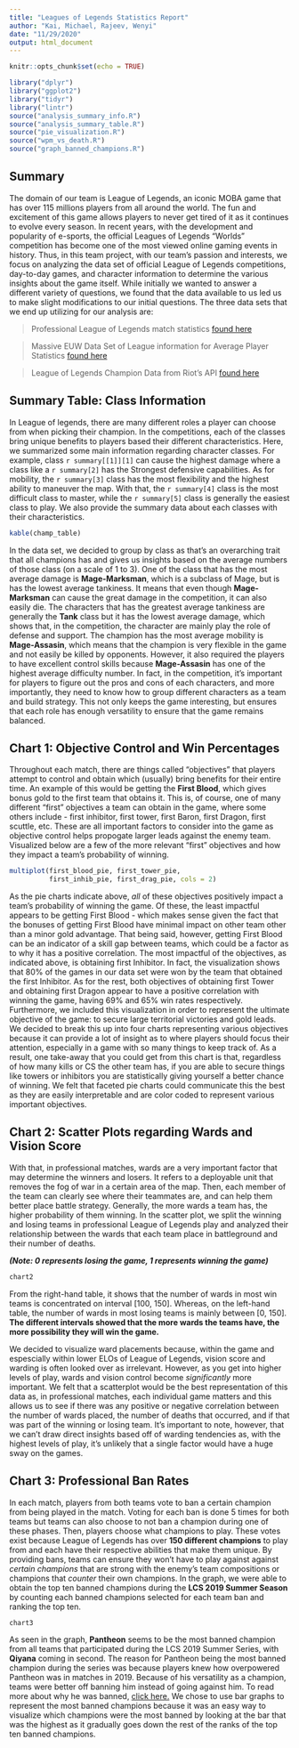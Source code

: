 ```yaml
---
title: "Leagues of Legends Statistics Report"
author: "Kai, Michael, Rajeev, Wenyi"
date: "11/29/2020"
output: html_document
---
```


```r
knitr::opts_chunk$set(echo = TRUE)
```

```r
library("dplyr")
library("ggplot2")
library("tidyr")
library("lintr")
source("analysis_summary_info.R")
source("analysis_summary_table.R")
source("pie_visualization.R")
source("wpm_vs_death.R")
source("graph_banned_champions.R")
```

## Summary 

  The domain of our team is League of Legends, an iconic MOBA game that has over 115 millions players from all around the world. The fun and excitement of this game allows players to never get tired of it as it continues to evolve every season. In recent years, with the development and popularity of e-sports, the official Leagues of Legends "Worlds" competition has become one of the most viewed online gaming events in history. Thus, in this team project, with our team's passion and interests, we focus on analyzing the data set of official League of Legends competitions, day-to-day games, and character information to determine the various insights about the game itself. While initially we wanted to answer a different variety of questions, we found that the data available to us led us to make slight modifications to our initial questions. The three data sets that we end up utilizing for our analysis are:
  
  > Professional League of Legends match statistics [found here](https://www.kaggle.com/xmorra/league-of-legends-world-championship-2019)
  
  > Massive EUW Data Set of League information for Average Player Statistics [found here](https://www.kaggle.com/datasnaek/league-of-legends)
  
  > League of Legends Champion Data from Riot's API [found here](https://www.kaggle.com/uskeche/leauge-of-legends-champions-dataset)
  
## Summary Table: Class Information
  In League of legends, there are many different roles a player can choose from when picking their champion. In the competitions, each of the classes bring unique benefits to players based their different characteristics. Here, we summarized some main information regarding character classes. For example, class `r summary[[1]][1]` can cause the highest damage where a class like a `r summary[2]` has the Strongest defensive capabilities. As for mobility, the `r summary[3]` class has the most flexibility and the highest ability to maneuver the map. With that, the `r summary[4]` class is the most difficult class to master, while the `r summary[5]` class is generally the easiest class to play. We also provide the summary data about each classes with their characteristics.
    
```r
kable(champ_table)
```
  In the data set, we decided to group by class as that's an overarching trait that all champions has and gives us insights based on the average numbers of those class (on a scale of 1 to 3). One of the class that has the most average damage is **Mage-Marksman**, which is a subclass of Mage, but is has the lowest average tankiness. It means that even though **Mage-Marksman** can cause the great damage in the competition, it can also easily die. The characters that has the greatest average tankiness are generally the **Tank** class but it has the lowest average damage, which shows that, in the competition, the character are mainly play the role of defense and support. The champion has the most average mobility is **Mage-Assasin**, which means that the champion is very flexible in the game and not easily be killed by opponents. However, it also required the players to have excellent control skills because **Mage-Assasin**
has one of the highest average difficulty number. In fact, in the competition, it's important for players to figure out the pros and cons of each characters, and more importantly, they need to know how to group different characters as a team and build strategy. This not only keeps the game interesting, but ensures that each role has enough versatility to ensure that the game remains balanced.

## Chart 1:  Objective Control and Win Percentages
  Throughout each match, there are things called "objectives" that players attempt to control and obtain which (usually) bring benefits for their entire time. An example of this would be getting the **First Blood**, which gives bonus gold to the first team that obtains it. This is, of course, one of many different "first" objectives a team can obtain in the game, where some others include - first inhibitor, first tower, first Baron, first Dragon, first scuttle, etc. These are all important factors to consider into the game as objective control helps propogate larger leads against the enemy team. Visualized below are a few of the more relevant "first" objectives and how they impact a team's probability of winning. 

```r
multiplot(first_blood_pie, first_tower_pie,
          first_inhib_pie, first_drag_pie, cols = 2)
```

As the pie charts indicate above, _all_ of these objectives positively impact a team's probability of winning the game. Of these, the least impactful appears to be getting First Blood - which makes sense given the fact that the bonuses of getting First Blood have minimal impact on other team other than a minor gold advantage. That being said, however, getting First Blood can be an indicator of a skill gap between teams, which could be a factor as to why it has a positive correlation. The most impactful of the objectives, as indicated above, is obtaining first Inhibitor. In fact, the visualization shows that 80% of the games in our data set were won by the team that obtained the first Inhibitor. As for the rest, both objectives of obtaining first Tower and obtaining first Dragon appear to have a positive correlation with winning the game, having 69% and 65% win rates respectively. Furthermore, we included this visualization in order to represent the ultimate objective of the game: to secure large territorial victories and gold leads. We decided to break this up into four charts representing various objectives because it can provide a lot of insight as to where players should focus their attention, especially in a game with so many things to keep track of. As a result, one take-away that you could get from this chart is that, regardless of how many kills or CS the other team has, if you are able to secure things like towers or inhibitors you are statistically giving yourself a better chance of winning. We felt that faceted pie charts could communicate this the best as they are easily interpretable and are color coded to represent various important objectives.

## Chart 2:  Scatter Plots regarding Wards and Vision Score
   With that, in professional matches, wards are a very important factor that may determine the winners and losers. It refers to a deployable unit that removes the fog of war in a certain area of the map. Then, each member of the team can clearly see where their teammates are, and can help them better place battle strategy. Generally, the more wards a team has, the higher probability of them winning. In the scatter plot, we split the winning and losing teams in professional League of Legends play and analyzed their relationship between the wards that each team place in battleground and their number of deaths. 
   
**_(Note: 0 represents losing the game, 1 represents winning the game)_**
   
```r
chart2
```


  From the right-hand table, it shows that the number of wards in most win teams is concentrated on interval [100, 150]. Whereas, on the left-hand table, the number of wards in most losing teams is mainly between [0, 150]. **The different intervals showed that the more wards the teams have, the more possibility they will win the game.**
    
  We decided to visualize ward placements because, within the game and espescially within lower ELOs of League of Legends, vision score and warding is often looked over as irrelevant. However, as you get into higher levels of play, wards and vision control become _significantly_ more important. We felt that a scatterplot would be the best representation of this data as, in professional matches, each individual game matters and this allows us to see if there was any positive or negative correlation between the number of wards placed, the number of deaths that occurred, and if that was part of the winning or losing team. It's important to note, however, that we can't draw direct insights based off of warding tendencies as, with the highest levels of play, it's unlikely that a single factor would have a huge sway on the games.
  
## Chart 3:  Professional Ban Rates

  In each match, players from both teams vote to ban a certain champion from 
being played in the match. Voting for each ban is done 5 times for both teams 
but teams can also choose to not ban a champion during one of these phases. 
Then, players choose what champions to play. These votes exist because League of Legends 
has over **150 different champions** to play from and each have their respective 
abilities that make them unique. By providing bans, teams can ensure they won't 
have to play against against *certain champions* that are strong with the enemy's 
team compositions or champions that *counter* their own champions. In the graph, 
we were able to obtain the top ten banned champions during the 
**LCS 2019 Summer Season** by counting each banned champions selected for
each team ban and ranking the top ten.

```r
chart3
```

  As seen in the graph, **Pantheon** seems to be the most banned champion from
all teams that participated during the LCS 2019 Summer Series, with **Qiyana**
coming in second. The reason for Pantheon being the most banned champion during 
the series was because players knew how overpowered Pantheon was in matches in 
2019. Because of his versatility as a champion, teams were better off banning 
him instead of going against him. To read more about why he was banned, [click here.](https://www.invenglobal.com/articles/9417/worlds-2019-why-pantheon-was-banned-for-100-of-group-stage)
We chose to use bar graphs to represent the most banned champions because
it was an easy way to visualize which champions were the most banned by looking
at the bar that was the highest as it gradually goes down the rest of the ranks 
of the top ten banned champions.

